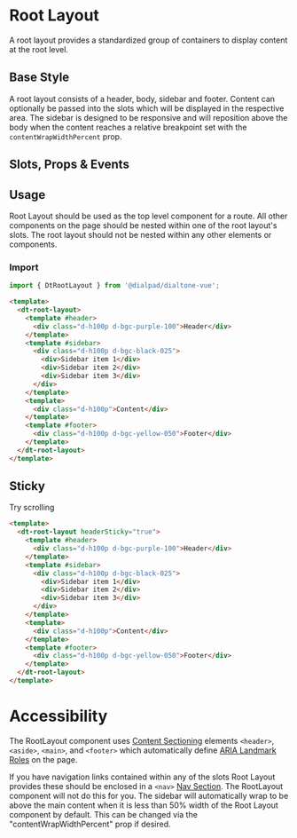 
# Root Layout

<Subtitle>
  A root layout provides a standardized group of containers to display content at the root level.
</Subtitle>

## Base Style

A root layout consists of a header, body, sidebar and footer. Content can optionally be passed into the slots which
will be displayed in the respective area. The sidebar is designed to be responsive and will reposition above the
body when the content reaches a relative breakpoint set with the `contentWrapWidthPercent` prop.

<Canvas>
  <Story id="components-root-layout--default" />
</Canvas>

## Slots, Props & Events

<ArgsTable story={PRIMARY_STORY} />

## Usage

Root Layout should be used as the top level component for a route. All other components on the page should be nested
within one of the root layout's slots. The root layout should not be nested within any other elements or components.

### Import

```js
import { DtRootLayout } from '@dialpad/dialtone-vue';
```

```html
<template>
  <dt-root-layout>
    <template #header>
      <div class="d-h100p d-bgc-purple-100">Header</div>
    </template>
    <template #sidebar>
      <div class="d-h100p d-bgc-black-025">
        <div>Sidebar item 1</div>
        <div>Sidebar item 2</div>
        <div>Sidebar item 3</div>
      </div>
    </template>
    <template>
      <div class="d-h100p">Content</div>
    </template>
    <template #footer>
      <div class="d-h100p d-bgc-yellow-050">Footer</div>
    </template>
  </dt-root-layout>
</template>
```

## Sticky

Try scrolling
<Canvas>
  <Story id="components-root-layout--sticky" />
</Canvas>

```html
<template>
  <dt-root-layout headerSticky="true">
    <template #header>
      <div class="d-h100p d-bgc-purple-100">Header</div>
    </template>
    <template #sidebar>
      <div class="d-h100p d-bgc-black-025">
        <div>Sidebar item 1</div>
        <div>Sidebar item 2</div>
        <div>Sidebar item 3</div>
      </div>
    </template>
    <template>
      <div class="d-h100p">Content</div>
    </template>
    <template #footer>
      <div class="d-h100p d-bgc-yellow-050">Footer</div>
    </template>
  </dt-root-layout>
</template>
```

# Accessibility

The RootLayout component uses
[Content Sectioning](https://developer.mozilla.org/en-US/docs/Web/HTML/Element#content_sectioning)
elements `<header>`, `<aside>`, `<main>`, and `<footer>` which automatically define
[ARIA Landmark Roles](https://developer.mozilla.org/en-US/docs/Web/Accessibility/ARIA/Roles#landmark_roles)
on the page.

If you have navigation links contained within any of the slots Root Layout provides these should be enclosed in a `<nav>`
[Nav Section](https://developer.mozilla.org/en-US/docs/Web/HTML/Element/nav).
The RootLayout component will not do this for you. The sidebar will automatically wrap to be above the main content
when it is less than 50% width of the Root Layout component by default.
This can be changed via the "contentWrapWidthPercent" prop if desired.
